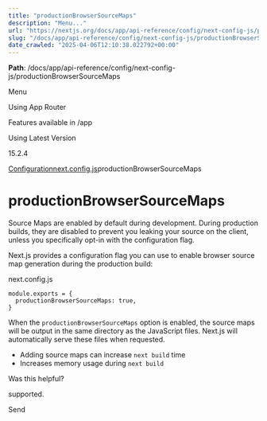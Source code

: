 ---
title: "productionBrowserSourceMaps"
description: "Menu..."
url: "https://nextjs.org/docs/app/api-reference/config/next-config-js/productionBrowserSourceMaps"
slug: "/docs/app/api-reference/config/next-config-js/productionBrowserSourceMaps"
date_crawled: "2025-04-06T12:10:38.022792+00:00"
---

**Path**: /docs/app/api-reference/config/next-config-js/productionBrowserSourceMaps

Menu

Using App Router

Features available in /app

Using Latest Version

15.2.4

[Configuration](/docs/app/api-reference/config)[next.config.js](/docs/app/api-reference/config/next-config-js)productionBrowserSourceMaps

# productionBrowserSourceMaps

Source Maps are enabled by default during development. During production builds, they are disabled to prevent you leaking your source on the client, unless you specifically opt-in with the configuration flag.

Next.js provides a configuration flag you can use to enable browser source map generation during the production build:

next.config.js

```
module.exports = {
  productionBrowserSourceMaps: true,
}
```

When the `productionBrowserSourceMaps` option is enabled, the source maps will be output in the same directory as the JavaScript files. Next.js will automatically serve these files when requested.

* Adding source maps can increase `next build` time
* Increases memory usage during `next build`

Was this helpful?

supported.

Send